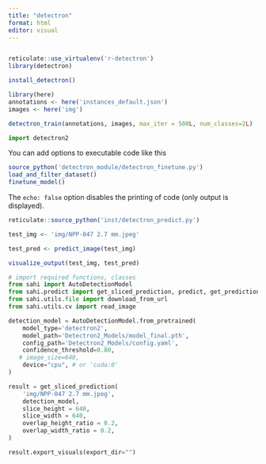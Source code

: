 ```yaml
---
title: "detectron"
format: html
editor: visual
---
```


```r

```

```r
reticulate::use_virtualenv('r-detectron')
library(detectron)

install_detectron()
```

```r
library(here)
annotations <- here('instances_default.json')
images <- here('img')

detectron_train(annotations, images, max_iter = 500L, num_classes=2L)
```

```python
import detectron2
```

You can add options to executable code like this

```r
source_python('detectron_module/detectron_finetune.py')
load_and_filter_dataset()
finetune_model()
```

The `echo: false` option disables the printing of code (only output is displayed).

```r
reticulate::source_python('inst/detectron_predict.py')

test_img <- 'img/NPP-047 2.7 mm.jpeg'

test_pred <- predict_image(test_img)

visualize_output(test_img, test_pred)

```

```python
# import required functions, classes
from sahi import AutoDetectionModel
from sahi.predict import get_sliced_prediction, predict, get_prediction
from sahi.utils.file import download_from_url
from sahi.utils.cv import read_image

detection_model = AutoDetectionModel.from_pretrained(
    model_type='detectron2',
    model_path='Detectron2_Models/model_final.pth',
    config_path='Detectron2_Models/config.yaml',
    confidence_threshold=0.80,
   # image_size=640,
    device="cpu", # or 'cuda:0'
)

result = get_sliced_prediction(
    'img/NPP-047 2.7 mm.jpeg',
    detection_model,
    slice_height = 640,
    slice_width = 640,
    overlap_height_ratio = 0.2,
    overlap_width_ratio = 0.2,
)

result.export_visuals(export_dir="")

```
